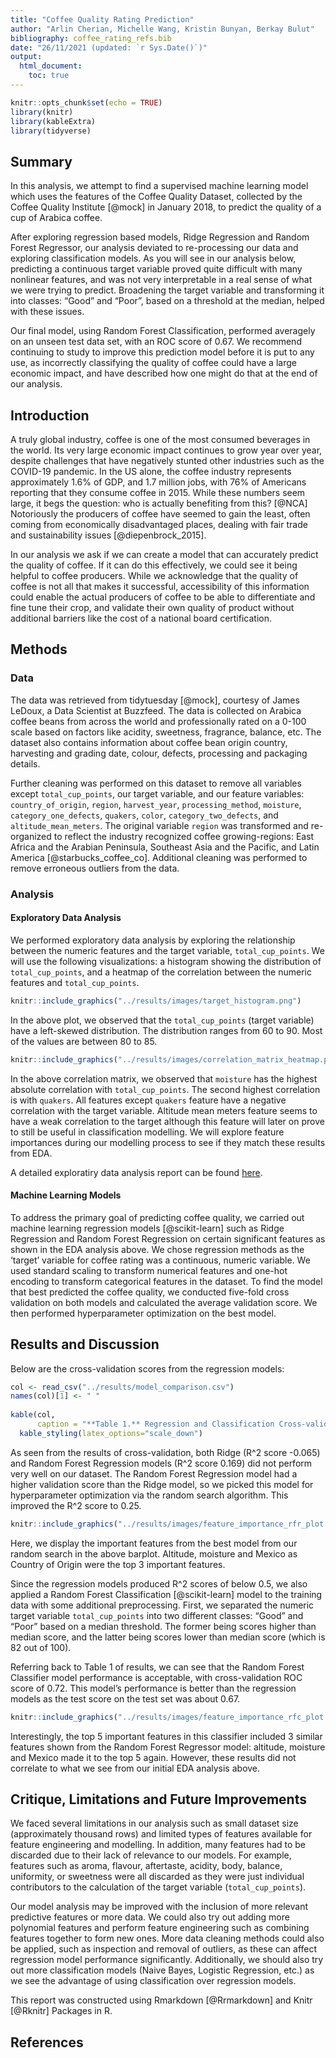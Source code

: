 ```yaml
---
title: "Coffee Quality Rating Prediction"
author: "Arlin Cherian, Michelle Wang, Kristin Bunyan, Berkay Bulut"
bibliography: coffee_rating_refs.bib
date: "26/11/2021 (updated: `r Sys.Date()`)" 
output: 
  html_document:
    toc: true
---
```


```r
knitr::opts_chunk$set(echo = TRUE)
library(knitr)
library(kableExtra)
library(tidyverse)
```

## Summary

In this analysis, we attempt to find a supervised machine learning model which uses the features of the Coffee Quality Dataset, collected by the Coffee Quality Institute [@mock] in January 2018, to predict the quality of a cup of Arabica coffee.

After exploring regression based models, Ridge Regression and Random Forest Regressor, our analysis deviated to re-processing our data and exploring classification models. As you will see in our analysis below, predicting a continuous target variable proved quite difficult with many nonlinear features, and was not very interpretable in a real sense of what we were trying to predict. Broadening the target variable and transforming it into classes: "Good" and "Poor", based on a threshold at the median, helped with these issues.

Our final model, using Random Forest Classification, performed averagely on an unseen test data set, with an ROC score of 0.67. We recommend continuing to study to improve this prediction model before it is put to any use, as incorrectly classifying the quality of coffee could have a large economic impact, and have described how one might do that at the end of our analysis.

## Introduction

A truly global industry, coffee is one of the most consumed beverages in the world. Its very large economic impact continues to grow year over year, despite challenges that have negatively stunted other industries such as the COVID-19 pandemic. In the US alone, the coffee industry represents approximately 1.6% of GDP, and 1.7 million jobs, with 76% of Americans reporting that they consume coffee in 2015. While these numbers seem large, it begs the question: who is actually benefiting from this? [@NCA] Notoriously the producers of coffee have seemed to gain the least, often coming from economically disadvantaged places, dealing with fair trade and sustainability issues [@diepenbrock_2015].

In our analysis we ask if we can create a model that can accurately predict the quality of coffee. If it can do this effectively, we could see it being helpful to coffee producers. While we acknowledge that the quality of coffee is not all that makes it successful, accessibility of this information could enable the actual producers of coffee to be able to differentiate and fine tune their crop, and validate their own quality of product without additional barriers like the cost of a national board certification.

## Methods

### Data

The data was retrieved from tidytuesday [@mock], courtesy of James LeDoux, a Data Scientist at Buzzfeed. The data is collected on Arabica coffee beans from across the world and professionally rated on a 0-100 scale based on factors like acidity, sweetness, fragrance, balance, etc. The dataset also contains information about coffee bean origin country, harvesting and grading date, colour, defects, processing and packaging details.

Further cleaning was performed on this dataset to remove all variables except `total_cup_points`, our target variable, and our feature variables: `country_of_origin`, `region`, `harvest_year`, `processing_method`, `moisture`, `category_one_defects`, `quakers`, `color`, `category_two_defects`, and `altitude_mean_meters`. The original variable `region` was transformed and re-organized to reflect the industry recognized coffee growing-regions: East Africa and the Arabian Peninsula, Southeast Asia and the Pacific, and Latin America [@starbucks_coffee_co]. Additional cleaning was performed to remove erroneous outliers from the data.

### Analysis

#### Exploratory Data Analysis

We performed exploratory data analysis by exploring the relationship between the numeric features and the target variable, `total_cup_points`. We will use the following visualizations: a histogram showing the distribution of `total_cup_points`, and a heatmap of the correlation between the numeric features and `total_cup_points`.

```r
knitr::include_graphics("../results/images/target_histogram.png")
```

In the above plot, we observed that the `total_cup_points` (target variable) have a left-skewed distribution. The distribution ranges from 60 to 90. Most of the values are between 80 to 85. 

```r
knitr::include_graphics("../results/images/correlation_matrix_heatmap.png")
```

In the above correlation matrix, we observed that `moisture` has the highest absolute correlation with `total_cup_points`. The second highest correlation is with `quakers`. All features except `quakers` feature have a negative correlation with the target variable. Altitude mean meters feature seems to have a weak correlation to the target although this feature will later on prove to still be useful in classification modelling. We will explore feature importances during our modelling process to see if they match these results from EDA.

A detailed exploratiry data analysis report can be found [here](https://github.com/UBC-MDS/Coffee_quality_rating_predictor/blob/main/src/coffee_rating_eda.ipynb).

#### Machine Learning Models

To address the primary goal of predicting coffee quality, we carried out machine learning regression models [@scikit-learn] such as Ridge Regression and Random Forest Regression on certain significant features as shown in the EDA analysis above. We chose regression methods as the 'target' variable for coffee rating was a continuous, numeric variable. We used standard scaling to transform numerical features and one-hot encoding to transform categorical features in the dataset. To find the model that best predicted the coffee quality, we conducted five-fold cross validation on both models and calculated the average validation score. We then performed hyperparameter optimization on the best model.

## Results and Discussion

Below are the cross-validation scores from the regression models:

```r
col <- read_csv("../results/model_comparison.csv")
names(col)[1] <- " "
  
kable(col,
      caption = "**Table 1.** Regression and Classification Cross-validation Results.") %>%
  kable_styling(latex_options="scale_down")
```

As seen from the results of cross-validation, both Ridge (R\^2 score -0.065) and Random Forest Regression models (R\^2 score 0.169) did not perform very well on our dataset. The Random Forest Regression model had a higher validation score than the Ridge model, so we picked this model for hyperparameter optimization via the random search algorithm. This improved the R\^2 score to 0.25.

```r
knitr::include_graphics("../results/images/feature_importance_rfr_plot.png")
```

Here, we display the important features from the best model from our random search in the above barplot. Altitude, moisture and Mexico as Country of Origin were the top 3 important features.

Since the regression models produced R\^2 scores of below 0.5, we also applied a Random Forest Classification [@scikit-learn] model to the training data with some additional preprocessing. First, we separated the numeric target variable `total_cup_points` into two different classes: "Good" and "Poor" based on a median threshold. The former being scores higher than median score, and the latter being scores lower than median score (which is 82 out of 100).

Referring back to Table 1 of results, we can see that the Random Forest Classifier model performance is acceptable, with cross-validation ROC score of 0.72. This model's performance is better than the regression models as the test score on the test set was about 0.67.

```r
knitr::include_graphics("../results/images/feature_importance_rfc_plot.png")
```

Interestingly, the top 5 important features in this classifier included 3 similar features shown from the Random Forest Regressor model: altitude, moisture and Mexico made it to the top 5 again. However, these results did not correlate to what we see from our initial EDA analysis above.

## Critique, Limitations and Future Improvements

We faced several limitations in our analysis such as small dataset size (approximately thousand rows) and limited types of features available for feature engineering and modelling. In addition, many features had to be discarded due to their lack of relevance to our models. For example, features such as aroma, flavour, aftertaste, acidity, body, balance, uniformity, or sweetness were all discarded as they were just individual contributors to the calculation of the target variable (`total_cup_points`).

Our model analysis may be improved with the inclusion of more relevant predictive features or more data. We could also try out adding more polynomial features and perform feature engineering such as combining features together to form new ones. More data cleaning methods could also be applied, such as inspection and removal of outliers, as these can affect regression model performance significantly. Additionally, we should also try out more classification models (Naive Bayes, Logistic Regression, etc.) as we see the advantage of using classification over regression models.



This report was constructed using Rmarkdown [@Rrmarkdown] and Knitr [@Rknitr] Packages in R.

## References
